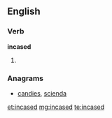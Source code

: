 ==English==

===Verb===
'''incased'''

# {{past of|[[incase]]}}

===Anagrams===
* [[candies#English|candies]], [[scienda#English|scienda]]

[[et:incased]]
[[mg:incased]]
[[te:incased]]
